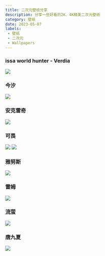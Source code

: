 ```yaml
---
title: 二次元壁纸分享
description: 分享一些好看的2K、4K精美二次元壁纸
category: 壁纸 
date: 2023-05-07
labels:
 - 壁纸
 - 二次元
 - Wallpapers
---
```

### issa world hunter - Verdia
![](https://onoex-img.oss-cn-beijing.aliyuncs.com/images/202410181423954.jpg)

### 今汐
![](https://onoex-img.oss-cn-beijing.aliyuncs.com/images/202410181418947.jpg)

### 安克雷奇
![](https://onoex-img.oss-cn-beijing.aliyuncs.com/images/202410181419788.jpg)

### 可畏
![](https://onoex-img.oss-cn-beijing.aliyuncs.com/images/202410181424760.png)
![](https://onoex-img.oss-cn-beijing.aliyuncs.com/images/202410181419790.jpg)

### 雅努斯
![](https://onoex-img.oss-cn-beijing.aliyuncs.com/images/202410181424875.png)

### 雷姆
![](https://onoex-img.oss-cn-beijing.aliyuncs.com/images/202410181423156.jpg)

### 流萤
![](https://onoex-img.oss-cn-beijing.aliyuncs.com/images/202410181425969.jpg)

### 唐九夏
![](https://onoex-img.oss-cn-beijing.aliyuncs.com/images/202410181424759.jpeg)
